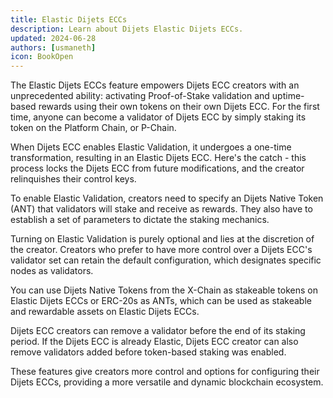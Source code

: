 ```yaml
---
title: Elastic Dijets ECCs
description: Learn about Dijets Elastic Dijets ECCs.
updated: 2024-06-28
authors: [usmaneth]
icon: BookOpen
---
```


The Elastic Dijets ECCs feature empowers Dijets ECC creators with an unprecedented ability: activating Proof-of-Stake validation and uptime-based rewards using their own tokens on their own Dijets ECC. For the first time, anyone can become a validator of Dijets ECC by simply staking its token on the Platform Chain, or P-Chain.

When Dijets ECC enables Elastic Validation, it undergoes a one-time transformation, resulting in an Elastic Dijets ECC. Here's the catch - this process locks the Dijets ECC from future modifications, and the creator relinquishes their control keys.

To enable Elastic Validation, creators need to specify an Dijets Native Token (ANT) that validators will stake and receive as rewards. They also have to establish a set of parameters to dictate the staking mechanics.

Turning on Elastic Validation is purely optional and lies at the discretion of the creator. Creators who prefer to have more control over a Dijets ECC's validator set can retain the default configuration, which designates specific nodes as validators.

You can use Dijets Native Tokens from the X-Chain as stakeable tokens on Elastic Dijets ECCs or ERC-20s as ANTs, which can be used as stakeable and rewardable assets on Elastic Dijets ECCs.

Dijets ECC creators can remove a validator before the end of its staking period. If the Dijets ECC is already Elastic, Dijets ECC creator can also remove validators added before token-based staking was enabled.

These features give creators more control and options for configuring their Dijets ECCs, providing a more versatile and dynamic blockchain ecosystem. 